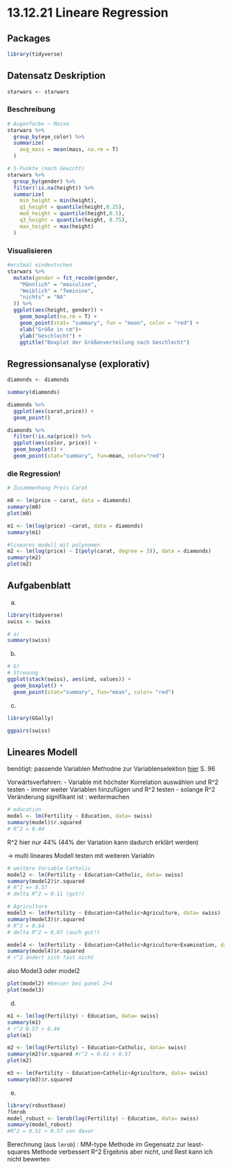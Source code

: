 # 13.12.21 Lineare Regression

## Packages
```r
library(tidyverse)
```

## Datensatz Deskription
```r
starwars <- starwars
```

### Beschreibung
```r
# Augenfarbe ~ Masse
starwars %>% 
  group_by(eye_color) %>% 
  summarize(
    avg_mass = mean(mass, na.rm = T)
  )

# 5-Punkte (nach Gewicht)
starwars %>% 
  group_by(gender) %>% 
  filter(!is.na(height)) %>% 
  summarize(
    min_height = min(height),
    q1_height = quantile(height,0.25),
    med_height = quantile(height,0.5),
    q3_height = quantile(height, 0.75),
    max_height = max(height)
  )

```

### Visualisieren
```r
#erstmal eindeutschen
starwars %>% 
  mutate(gender = fct_recode(gender,
    "Männlich" = "masculine",
    "Weiblich" = "feminine",
    "nichts" = "NA"
  )) %>% 
  ggplot(aes(height, gender)) +
    geom_boxplot(na.rm = T) +
    geom_point(stat= "summary", fun = "mean", color = "red") +
    xlab("Größe in cm")+
    ylab("Geschlecht") +
    ggtitle("Boxplot der Größenverteilung nach Geschlecht")
```

## Regressionsanalyse (explorativ)

```r
diamonds <- diamonds

summary(diamonds)

diamonds %>% 
  ggplot(aes(carat,price)) +
  geom_point()

diamonds %>% 
  filter(!is.na(price)) %>% 
  ggplot(aes(color, price)) +
  geom_boxplot() +
  geom_point(stat="summary", fun=mean, color="red")
``` 

### die Regression! 
```r
# Zusammenhang Preis Carat

m0 <- lm(price ~ carat, data = diamonds)
summary(m0)
plot(m0)

m1 <- lm(log(price) ~carat, data = diamonds)
summary(m1)
```


```r
#lineares modell mit polynomen
m2 <- lm(log(price) ~ I(poly(carat, degree = 3)), data = diamonds)
summary(m2)
plot(m2)
```


## Aufgabenblatt

a)
```r
library(tidyverse)
swiss <- swiss

# a)
summary(swiss)

```

b)
```r
# b)
# Streuung
ggplot(stack(swiss), aes(ind, values)) +
  geom_boxplot() +
  geom_point(stat="summary", fun="mean", color= "red")

```


c)
```r
library(GGally)

ggpairs(swiss)
```

## Lineares Modell

benötigt: passende Variablen 
Methodne zur Variablenselektion [hier](https://www.ruhr-uni-bochum.de/imperia/md/content/mathematik3/lehre/ss10/methodenlehre2/teil219062010.pdf) S. 96

Vorwärtsverfahren: 
- Variable mit höchster Korrelation auswählen und R^2 testen
- immer weiter Variablen hinzufügen und R^2 testen
- solange R^2 Veränderung signifikant ist : weitermachen

```r
# education
model <- lm(Fertility ~ Education, data= swiss)
summary(model)$r.squared
# R^2 = 0.44
```

R^2 hier nur 44% (44% der Variation kann dadurch erklärt werden)

-> multi lineares Modell testen mit weiteren Variabln
```r
# weitere Variable Catholic
model2 <- lm(Fertility ~ Education+Catholic, data= swiss)
summary(model2)$r.squared
# R^2 => 0.57
# delta R^2 = 0.11 (gut!)

# Agriculture
model3 <- lm(Fertility ~ Education+Catholic+Agriculture, data= swiss)
summary(model3)$r.squared
# R^2 = 0.64
# delta R^2 = 0,07 (auch gut!)

model4 <- lm(Fertility ~ Education+Catholic+Agriculture+Examination, data= swiss)
summary(model4)$r.squared
# r^2 ändert sich fast nicht
```
also Model3 oder model2

```r
plot(model2) #besser bei panel 2+4
plot(model3)
```


d)
```r
m1 <- lm(log(Fertility) ~ Education, data= swiss)
summary(m1)
# r^2 0.57 > 0.44 
plot(m1)

m2 <- lm(log(Fertility) ~ Education+Catholic, data= swiss)
summary(m2)$r.squared #r^2 = 0.61 > 0.57
plot(m2)

m3 <- lm(Fertility ~ Education+Catholic+Agriculture, data= swiss)
summary(m3)$r.squared
```


e)
```r
library(robustbase)
?lmrob
model_robust <- lmrob(log(Fertility) ~ Education, data= swiss)
summary(model_robust)
#R^2 = 0.51 > 0.57 von davor
```

Berechnung (aus `lmrob`) : MM-type Methode im Gegensatz zur least-squares Methode
verbessert R^2 Ergebnis aber nicht, und Rest kann ich nicht bewerten